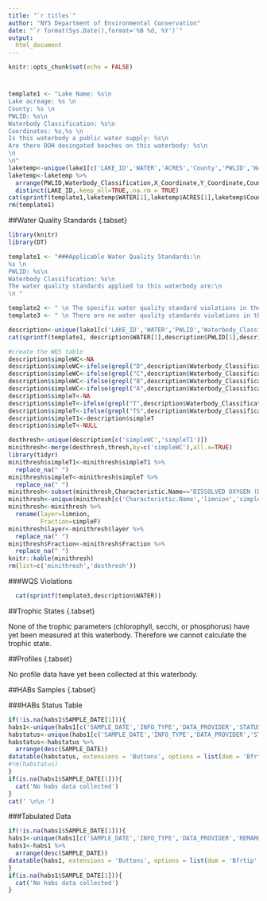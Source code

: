 ```yaml
---
title: "`r titles`"
author: "NYS Department of Environmental Conservation"
date: "`r format(Sys.Date(),format='%B %d, %Y')`"
output:  
  html_document
---
```


```r
knitr::opts_chunk$set(echo = FALSE)
```
# {.tabset}
```r
template1 <- "Lake Name: %s\n
Lake acreage: %s \n
County: %s \n
PWLID: %s\n
Waterbody Classification: %s\n
Coordinates: %s,%s \n
Is this waterbody a public water supply: %s\n
Are there DOH desingated beaches on this waterbody: %s\n
\n 
\n"
laketemp<-unique(lake1[c('LAKE_ID','WATER','ACRES','County','PWLID','Waterbody_Classification','Y_Coordinate','X_Coordinate','PWS','Beaches')])
laketemp<-laketemp %>% 
  arrange(PWLID,Waterbody_Classification,X_Coordinate,Y_Coordinate,County,ACRES) %>% 
  distinct(LAKE_ID,.keep_all=TRUE,.na.rm = TRUE)
cat(sprintf(template1,laketemp$WATER[1],laketemp$ACRES[1],laketemp$County[1],laketemp$PWLID[1],laketemp$Waterbody_Classification[1],laketemp$Y_Coordinate[1],laketemp$X_Coordinate[1],laketemp$PWS[1],laketemp$Beaches[1]))
rm(template1)

```
##Water Quality Standards {.tabset}
```r
library(knitr)
library(DT)

template1 <- "###Applicable Water Quality Standards:\n
%s \n
PWLID: %s\n
Waterbody Classification: %s\n
The water quality standards applied to this waterbody are:\n
\n " 

template2 <- " \n The specific water quality standard violations in the %s data set are as follows: \n\n\n"
template3 <- " \n There are no water quality standards violations in this data set for %s. \n\n\n\n"

description<-unique(lake1[c('LAKE_ID','WATER','PWLID','Waterbody_Classification')])
cat(sprintf(template1, description$WATER[1],description$PWLID[1],description$Waterbody_Classification[1]))

#create the WQS table
description$simpleWC<-NA
description$simpleWC<-ifelse(grepl("D",description$Waterbody_Classification),"D",description$simpleWC)
description$simpleWC<-ifelse(grepl("C",description$Waterbody_Classification),"C",description$simpleWC)
description$simpleWC<-ifelse(grepl("B",description$Waterbody_Classification),"B",description$simpleWC)
description$simpleWC<-ifelse(grepl("A",description$Waterbody_Classification),"A",description$simpleWC)
description$simpleT<-NA
description$simpleT<-ifelse(grepl("T",description$Waterbody_Classification),"T",description$simpleT)
description$simpleT<-ifelse(grepl("TS",description$Waterbody_Classification),"TS",description$simpleT)
description$simpleT1<-description$simpleT
description$simpleT<-NULL

desthresh<-unique(description[c('simpleWC','simpleT1')])
minithresh<-merge(desthresh,thresh,by=c('simpleWC'),all.x=TRUE)
library(tidyr)
minithresh$simpleT1<-minithresh$simpleT1 %>% 
  replace_na(" ")
minithresh$simpleT<-minithresh$simpleT %>% 
  replace_na(" ")
minithresh<-subset(minithresh,Characteristic.Name=="DISSOLVED OXYGEN (DO)"&simpleT==simpleT1|Characteristic.Name!="DISSOLVED OXYGEN (DO)")
minithresh<-unique(minithresh[c('Characteristic.Name','limnion','simpleF','direction','threshold')])
minithresh<-minithresh %>% 
  rename(layer=limnion,
         Fraction=simpleF)
minithresh$layer<-minithresh$layer %>% 
  replace_na(" ")
minithresh$Fraction<-minithresh$Fraction %>% 
  replace_na(" ")
knitr::kable(minithresh)
rm(list=c('minithresh','desthresh'))

```

###WQS Violations
```r
  cat(sprintf(template3,description$WATER))
```

##Trophic States {.tabset}

None of the trophic parameters (chlorophyll, secchi, or phosphorus) have yet been measured at this waterbody. Therefore we cannot calculate the trophic state.


##Profiles {.tabset}

No profile data have yet been collected at this waterbody.

##HABs Samples {.tabset}

###HABs Status Table
```r
if(!is.na(habs1$SAMPLE_DATE[1])){
habs1<-unique(habs1[c('SAMPLE_DATE','INFO_TYPE','DATA_PROVIDER','STATUS','REMARK','Characteristic.Name','Result.Value','Result.Unit')])
habstatus<-unique(habs1[c('SAMPLE_DATE','INFO_TYPE','DATA_PROVIDER','STATUS')])
habstatus<-habstatus %>% 
  arrange(desc(SAMPLE_DATE))
datatable(habstatus, extensions = 'Buttons', options = list(dom = 'Bfrtip',buttons = c('copy', 'csv', 'excel', 'pdf', 'print')))
#rm(habstatus)
}
if(is.na(habs1$SAMPLE_DATE[1])){
  cat('No habs data collected')
}
cat(' \n\n ')
```


###Tabulated Data
```r
if(!is.na(habs1$SAMPLE_DATE[1])){
habs1<-unique(habs1[c('SAMPLE_DATE','INFO_TYPE','DATA_PROVIDER','REMARK','Characteristic.Name','Result.Value','Result.Unit')])
habs1<-habs1 %>% 
  arrange(desc(SAMPLE_DATE))
datatable(habs1, extensions = 'Buttons', options = list(dom = 'Bfrtip',buttons = c('copy', 'csv', 'excel', 'pdf', 'print')))
}
if(is.na(habs1$SAMPLE_DATE[1])){
  cat('No habs data collected')
}
```
